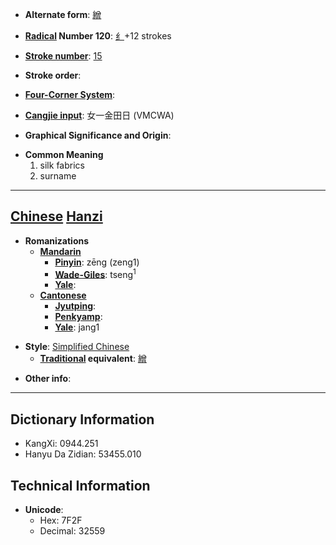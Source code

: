 * '''Alternate form''': [[繒]]

* '''[[Wiktionary:Chinese radical index| Radical]] Number 120''': [[Wiktionary:Chinese radical index 纟|纟]]+12 strokes

* '''[[Wiktionary:Chinese total strokes index|Stroke number]]''': [[Wiktionary:Chinese total strokes index 15|15]]

* '''Stroke order''': 

* '''[[Wiktionary:Chinese four corner index|Four-Corner System]]''': 

* '''[[Wiktionary:Chinese Cangjie index|Cangjie input]]''': 女一金田日 (VMCWA)

* '''Graphical Significance and Origin''': 

* '''Common Meaning'''
*#silk fabrics
*# surname


----

== [[Chinese]] [[Hanzi]] ==

* '''Romanizations'''
** '''[[Mandarin]]'''
*** '''[[Pinyin]]''': zēng (zeng1)
*** '''[[Wade-Giles]]''': tseng<sup>1</sup>
*** '''[[Yale]]''': 
** '''[[Cantonese]]'''
*** '''[[Jyutping]]''':
*** '''[[Penkyamp]]''': 
*** '''[[Yale]]''': jang1

* '''Style''': [[Simplified Chinese]] 
** '''[[Traditional Chinese|Traditional]] equivalent''': [[繒]]

* '''Other info''': 

----

== Dictionary Information ==

* KangXi: 0944.251
* Hanyu Da Zidian: 53455.010

== Technical Information ==

* '''Unicode''':
** Hex: 7F2F
** Decimal: 32559
